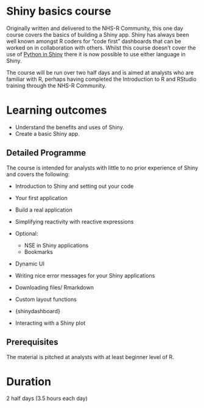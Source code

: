 # Shiny basics course

Originally written and delivered to the NHS-R Community, this one day course covers the basics of building a Shiny app.
Shiny has always been well known amongst R coders for "code first" dashboards that can be worked on in collaboration with others.
Whilst this course doesn't cover the use of [Python in Shiny](https://shiny.posit.co/py/) there it is now possible to use either language in Shiny.

The course will be run over two half days and is aimed at analysts who are familiar with R, perhaps having completed the Introduction to R and RStudio training through the NHS-R Community.

# Learning outcomes

- Understand the benefits and uses of Shiny.
- Create a basic Shiny app.

## Detailed Programme

The course is intended for analysts with little to no prior experience of Shiny and covers the following:

-   Introduction to Shiny and setting out your code
-   Your first application
-   Build a real application
-   Simplifying reactivity with reactive expressions

-   Optional:
    -   NSE in Shiny applications
    -   Bookmarks

-   Dynamic UI
-   Writing nice error messages for your Shiny applications
-   Downloading files/ Rmarkdown
-   Custom layout functions

-   {shinydashboard}
-   Interacting with a Shiny plot

## Prerequisites

The material is pitched at analysts with at least beginner level of R. 

# Duration
2 half days (3.5 hours each day)
